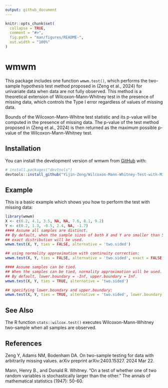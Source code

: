 ```yaml
---
output: github_document
---
```


<!-- README.md is generated from README.Rmd. Please edit that file -->

```r
knitr::opts_chunk$set(
  collapse = TRUE,
  comment = "#>",
  fig.path = "man/figures/README-",
  out.width = "100%"
)
```

# wmwm

<!-- badges: start -->
<!-- badges: end -->

This package includes one function `wmwm.test()`, which performs the two-sample hypothesis test method proposed in (Zeng et al., 2024) for univariate data when data are not fully observed. This method is a theoretical extension of Wilcoxon-Mann-Whitney test in the presence of missing data, which controls the Type I error regardless of values of missing data.

Bounds of the Wilcoxon-Mann-Whitne test statistic and its p-value will be computed in the presence of missing data. The p-value of the test method proposed in (Zeng et al., 2024) is then returned as the maximum possible p-value of the Wilcoxon-Mann-Whitney test.

## Installation

You can install the development version of wmwm from [GitHub](https://github.com/) with:

``` r
# install.packages("devtools")
devtools::install_github("Yijin-Zeng/Wilcoxon-Mann-Whitney-Test-with-Missing-data")
```

## Example

This is a basic example which shows you how to perform the test with missing data:

```r
library(wmwm)
X <- c(6.2, 4.1, 3.5, NA, NA, 7.6, 8.1, 9.2)
Y <- c(0.2, 1.3, -0.5, 2.4, NA, -1.7)
#### Assume all samples are distinct.
## By default, when the sample sizes of both X and Y are smaller than 50,
## exact distribution will be used.
wmwm.test(X, Y, ties = FALSE, alternative = 'two.sided')

## using normality approximation with continuity correction:
wmwm.test(X, Y, ties = FALSE, alternative = 'two.sided', exact = FALSE, correct = TRUE)

#### Assume samples can be tied.
## When the samples can be tied, normality approximation will be used.
## By default, lower.boundary = -Inf, upper.boundary = Inf.
wmwm.test(X, Y, ties = TRUE, alternative = 'two.sided')

## specifying lower.boundary and upper.boundary:
wmwm.test(X, Y, ties = TRUE, alternative = 'two.sided', lower.boundary = -1.7, upper.boundary = 9.2)
```

## See Also

The R function `stats::wilcox.test()` executes Wilcoxon-Mann-Whitney two-sample when all samples are observed. 

## References 

Zeng Y, Adams NM, Bodenham DA. On two-sample testing for data with arbitrarily 
missing values. arXiv preprint arXiv:2403.15327. 2024 Mar 22.

Mann, Henry B., and Donald R. Whitney. "On a test of whether one of two random variables is stochastically larger than the other." The annals of mathematical statistics (1947): 50-60.
